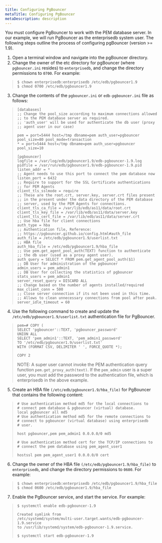 ```yaml
---
title: Configuring PgBouncer
metaTitle: Configuring PgBouncer
metaDescription: description
---
```


You must configure PgBouncer to work with the PEM database server. In
our example, we will run PgBouncer as the enterprisedb system user. The
following steps outline the process of configuring pgBouncer (version
\>= 1.9).

1.  Open a terminal window and navigate into the pgBouncer directory.
2.  Change the owner of the etc directory for pgBouncer (where
    `pgbouncer.ini` resides) to `enterprisedb`, and change the directory
    permissions to `0700`. For example:

> 
> 
> ``` text
> $ chown enterprisedb:enterprisedb /etc/edb/pgbouncer1.9
> $ chmod 0700 /etc/edb/pgbouncer1.9
> ```

3.  Change the contents of the `pgbouncer.ini` or `edb-pgbouncer.ini`
    file as follows:

> 
> 
> ``` text
> [databases]
> ;; Change the pool_size according to maximum connections allowed
> ;; to the PEM database server as required.
> ;; 'auth_user' will be used for authenticate the db user (proxy
> ;; agent user in our case)
> 
> pem = port=5444 host=/tmp dbname=pem auth_user=pgbouncer
> pool_size=80 pool_mode=transaction
> * = port=5444 host=/tmp dbname=pem auth_user=pgbouncer
> pool_size=10
> 
> [pgbouncer]
> logfile = /var/log/edb/pgbouncer1.9/edb-pgbouncer-1.9.log
> pidfile = /var/run/edb/pgbouncer1.9/edb-pgbouncer-1.9.pid
> listen_addr = *
> ;; Agent needs to use this port to connect the pem database now
> listen_port = 6432
> ;; Require to support for the SSL Certificate authentications
> ;; for PEM Agents
> client_tls_sslmode = require
> ;; These are the root.crt, server.key, server.crt files present
> ;; in the present under the data directory of the PEM database
> ;; server, used by the PEM Agents for connections.
> client_tls_ca_file = /var/lib/edb/as11/data/root.crt
> client_tls_key_file = /var/lib/edb/as11/data/server.key
> client_tls_cert_file = /var/lib/edb/as11/data/server.crt
> ;; Use hba file for client connections
> auth_type = hba
> ;; Authentication file, Reference:
> ;; https://pgbouncer.github.io/config.html#auth_file
> auth_file = /etc/edb/pgbouncer1.9/userlist.txt
> ;; HBA file
> auth_hba_file = /etc/edb/pgbouncer1.9/hba_file
> ;; Use pem.get_agent_pool_auth(TEXT) function to authenticate
> ;; the db user (used as a proxy agent user).
> auth_query = SELECT * FROM pem.get_agent_pool_auth($1)
> ;; DB User for administration of the pgbouncer
> admin_users = pem_admin1
> ;; DB User for collecting the statistics of pgbouncer
> stats_users = pem_admin1
> server_reset_query = DISCARD ALL
> ;; Change based on the number of agents installed/required
> max_client_conn = 500
> ;; Close server connection if its not been used in this time.
> ;; Allows to clean unnecessary connections from pool after peak.
> server_idle_timeout = 60
> ```

4.  Use the following command to create and update the
    `/etc/edb/pgbouncer1.9/userlist.txt` authentication file for
    PgBouncer.

> 
> 
> ``` text
> pem=# COPY (
> SELECT 'pgbouncer'::TEXT, 'pgbouncer_password'
> UNION ALL
> SELECT 'pem_admin1'::TEXT, 'pem_admin1_password'
> TO '/etc/edb/pgbouncer1.9/userlist.txt'
> WITH (FORMAT CSV, DELIMITER ' ', FORCE_QUOTE *);
> 
> COPY 2
> ```
> 
> NOTE: A super user cannot invoke the PEM authentication query function
> `pem.get_proxy_auth(text)`. If the `pem_admin` user is a super user,
> you must add the password to the authentication file, which is
> enterprisedb in the above example.

5.  Create an HBA file `(/etc/edb/pgbouncer1.9/hba_file)` for PgBouncer
    that contains the following content:

> 
> 
> ``` text
> # Use authentication method md5 for the local connections to
> # connect pem database & pgbouncer (virtual) database.
> local pgbouncer all md5
> # Use authentication method md5 for the remote connections to
> # connect to pgbouncer (virtual database) using enterprisedb
> # user.
> 
> host pgbouncer,pem pem_admin1 0.0.0.0/0 md5
> ```
> 
> ``` text
> # Use authentication method cert for the TCP/IP connections to
> # connect the pem database using pem_agent_user1
> 
> hostssl pem pem_agent_user1 0.0.0.0/0 cert
> ```

6.  Change the owner of the HBA file `(/etc/edb/pgbouncer1.9/hba_file)`
    to `enterprisedb`, and change the directory permissions to `0600`.
    For example:

> 
> 
> ``` text
> $ chown enterprisedb:enterprisedb /etc/edb/pgbouncer1.9/hba_file
> $ chmod 0600 /etc/edb/pgbouncer1.9/hba_file
> ```

7.  Enable the PgBouncer service, and start the service. For example:

> 
> 
> ``` text
> $ systemctl enable edb-pgbouncer-1.9
> 
> Created symlink from
> /etc/systemd/system/multi-user.target.wants/edb-pgbouncer-1.9.service
> to /usr/lib/systemd/system/edb-pgbouncer-1.9.service.
> 
> $ systemctl start edb-pgbouncer-1.9
> ```
